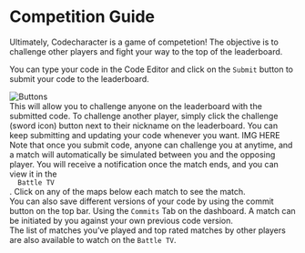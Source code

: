 # Competition Guide

Ultimately, Codecharacter is a game of competetion! The objective is to challenge other players and fight your way to the top of the leaderboard.

You can type your code in the Code Editor and click on the <code>Submit</code> button to submit your code to the leaderboard.

<img src="/img/CompetitionGuide/buttons.png" alt="Buttons" align="center" />
<br />
This will allow you to challenge anyone on the leaderboard with the submitted
code. To challenge another player, simply click the challenge (sword icon)
button next to their nickname on the leaderboard. You can keep submitting and
updating your code whenever you want. IMG HERE
<br />
Note that once you submit code, anyone can challenge you at anytime, and a match
will automatically be simulated between you and the opposing player. You will
receive a notification once the match ends, and you can view it in the <code>
  Battle TV
</code>. Click on any of the maps below each match to see the match.
<br />
You can also save different versions of your code by using the commit button on the
top bar. Using the <code>Commits</code> Tab on the dashboard. A match can be initiated
by you against your own previous code version.
<br />
The list of matches you’ve played and top rated matches by other players are also
available to watch on the <code>Battle TV</code>.
